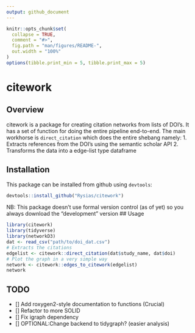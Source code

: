 ```yaml
---
output: github_document
---
```


<!-- README.md is generated from README.Rmd. Please edit that file -->

```r
knitr::opts_chunk$set(
  collapse = TRUE,
  comment = "#>",
  fig.path = "man/figures/README-",
  out.width = "100%"
)
options(tibble.print_min = 5, tibble.print_max = 5)
```

# citework

## Overview
citework is a package for creating citation networks from lists of DOI's. It has a set of function for doing the entire pipeline end-to-end. The main workhorse is `direct_citation` which does the entire shebang namely: 
1. Extracts references from the DOI's using the semantic scholar API
2. Transforms the data into a edge-list type dataframe


## Installation
This package can be installed from github using `devtools`:
```r
devtools::install_github("Rysias/citework")
```

NB: This package doesn't use formal version control (as of yet) so you always download the "development" version
## Usage
```r
library(citework)
library(tidyverse)
library(networkD3)
dat <- read_csv("path/to/doi_dat.csv")
# Extracts the citations
edgelist <- citework::direct_citation(dat$study_name, dat$doi)
# Plot the graph in a very simple way
network <- citework::edges_to_citework(edgelist)
network
```

## TODO
- [] Add roxygen2-style documentation to functions (Crucial)
- [] Refactor to more SOLID
- [] Fix igraph dependency
- [] OPTIONAL:Change backend to tidygraph? (easier analysis)

